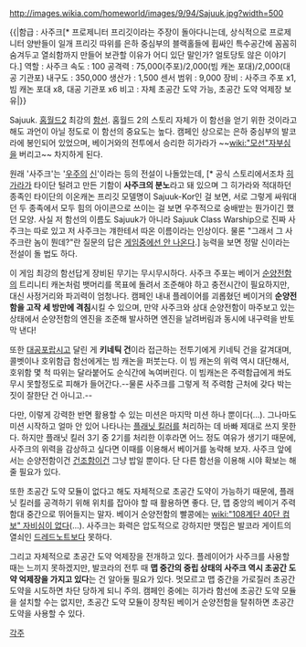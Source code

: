 http://images.wikia.com/homeworld/images/9/94/Sajuuk.jpg?width=500

{{|함급 : 사주크[* 프로제니터 프리깃이라는 주장이 돌아다니는데, 상식적으로 프로제니터 양반들이 일개 프리깃 따위를 은하 중심부의 블랙홀들에 휩싸인 특수공간에 꼼꼼히 숨겨두고 열쇠함까지 만들어 보관할 이유가 어디 있단 말인가? 얼토당토 않은 이야기다.]
역할 : 사주크
속도 : 100
공격력 : 75,000(주포)/2,000(빔 캐논 포대)/2,000(대공 기관포)
내구도 : 350,000
생산가 : 1,500
센서 범위 : 9,000
장비 : 사주크 주포 x1, 빔 캐논 포대 x8, 대공 기관포 x6
비고 : 자체 초공간 도약 가능, 초공간 도약 억제장 보유|}}

Sajuuk. [[홈월드2]] 최강의 [[함선]]. 홈월드 2의 스토리 자체가 이 함선을 얻기 위한 것이라고 해도 과언이 아닐 정도로 이 함선의 중요도는 높다. 캠페인 상으로는 은하 중심부의 발코라에 봉인되어 있었으며, 베이거와의 전투에서 승리한 히가라가 ~~[[wiki:"모선"자부심]]을 버리고~~ 차지하게 된다.

원래 '사주크'는 '[[우주]]의 [[신]]'이라는 등의 전설이 나돌았는데, [* 공식 스토리에서조차 [[히가라]]가 타이단 털려고 만든 기함이 '''사주크의 분노'''라고 돼 있으며 그 히가라와 적대하던 종족인 타이단의 이온캐논 프리깃 모델명이 Sajuuk-Kor인 걸 보면, 서로 그렇게 싸워대던 두 종족에서 모두 힘의 아이콘으로 쓰이는 걸 보면 우주적으로 숭배받는 뭔가이긴 했던 모양. 사실 저 함선의 이름도 Sajuuk가 아니라 Sajuuk Class Warship으로 진짜 사주크는 따로 있고 저 사주크는 걔한테서 따온 이름이라는 인상이다. 물론 "그래서 그 사주크란 놈이 뭔데?"란 질문의 답은 [[맥거핀|게임중에선 안 나온다]].] 능력을 보면 정말 신이라는 전설이 돌 법도 하다.

이 게임 최강의 함선답게 장비된 무기는 무시무시하다. 사주크 주포는 베이거 [[순양전함]]의 트리니티 캐논처럼 뱃머리를 목표에 돌려서 조준해야 하고 충전시간이 필요하지만, 대신 사정거리와 파괴력이 엄청나다. 캠페인 내내 플레이어를 괴롭혔던 베이거의 '''순양전함을 고작 세 방만에 격침'''시킬 수 있으며, 만약 사주크와 상대 순양전함이 마주보고 있는 상태에서 순양전함의 엔진을 조준해 발사하면 엔진을 날려버림과 동시에 내구력을 반토막 낸다!

또한 [[대공포]]랍시고 달린 게 '''키네틱 건'''이라 접근하는 전투기에게 키네틱 건을 갈겨대며, 콜벳이나 호위함급 함선에게는 빔 캐논을 퍼붓는다. 이 빔 캐논의 위력 역시 대단해서, 호위함 몇 척 따위는 달라붙어도 순식간에 녹여버린다. 이 빔캐논은 주력함급에게 쏴도 무시 못할정도로 피해가 들어간다.--물론 사주크를 그렇게 적 주력함 근처에 갖다 박는짓이 잘한단 건 아니고.--

다만, 이렇게 강력한 반면 활용할 수 있는 미션은 마지막 미션 하나 뿐이다(…). 그나마도 미션 시작하고 얼마 안 있어 나타나는 [[플래닛 킬러]]를 처리하는 데 바빠 제대로 쓰지 못한다. 하지만 플래닛 킬러 3기 중 2기를 처리한 이후라면 어느 정도 여유가 생기기 때문에, 사주크의 위력을 감상하고 싶다면 이때를 이용해서 베이거를 농락해 보자. 사주크 앞에서는 순양전함이건 [[건조함]]이건 그냥 밥일 뿐이다. 단 다른 함선을 이용해 시야 확보는 해 줄 필요가 있다.

또한 초공간 도약 모듈이 없다고 해도 자체적으로 초공간 도약이 가능하기 때문에, 플래닛 킬러를 공격하기 위해 위치를 잡아야 할 때 활용하면 좋다. 단, 맵 중앙의 베이거 주력 함대 중간으로 뛰어들지는 말자. 베이거 순양전함의 빨콩에는 [[wiki:"108계단 40단 컴보" 자비심이 없다]](...). 사주크는 화력은 압도적으로 강하지만 맷집은 발코라 게이트의 열쇠인 [[드레드노트]]보다 못하다.

그리고 자체적으로 초공간 도약 억제장을 전개하고 있다. 플레이어가 사주크를 사용할 때는 느끼지 못하겠지만, 발코라의 전투 때 '''맵 중간의 중립 상태의 사주크 역시 초공간 도약 억제장을 가지고 있다'''는 건 알아둘 필요가 있다. 멋모르고 맵 중간을 가로질러 초공간 도약을 시도하면 차단 당하게 되니 주의. 캠페인 중에는 히가라 함선에 초공간 도약 모듈을 설치할 수는 없지만, 초공간 도약 모듈이 장착된 베이거 순양전함을 탈취하면 초공간 도약을 사용할 수 있다.

[[각주]]
